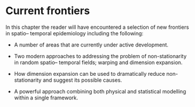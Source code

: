 # Current frontiers  {#frontiers}


In this chapter the reader will have encountered a selection of new frontiers in spatio– temporal epidemiology including the following:

  - A number of areas that are currently under active development.
  
  - Two modern approaches to addressing the problem of non-stationarity in random spatio– temporal fields; warping and dimension expansion.
  
  - How dimension expansion can be used to dramatically reduce non-stationarity and suggest its possible causes.
  
  - A powerful approach combining both physical and statistical modelling within a single framework.
